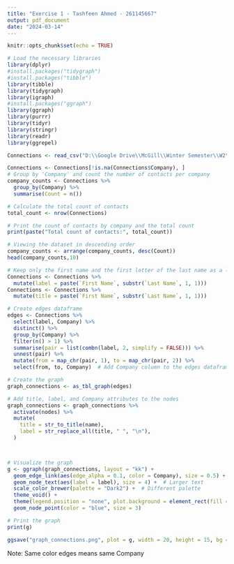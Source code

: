 ```yaml
---
title: "Exercise 1 - Tashfeen Ahmed - 261145667"
output: pdf_document
date: "2024-03-14"
---
```


```r
knitr::opts_chunk$set(echo = TRUE)
```


```r
# Load the necessary libraries
library(dplyr)
#install.packages("tidygraph")
#install.packages("tibble")
library(tibble)
library(tidygraph)
library(igraph)
#install.packages("ggraph")
library(ggraph)
library(purrr)
library(tidyr)
library(stringr)
library(readr)
library(ggrepel)
```


```r
Connections <- read_csv("D:\\Google Drive\\McGill\\Winter Semester\\W2\\Talent-Analytics-Assignments\\Part 2\\Exercise 1\\Connections.csv", skip = 3)
```



```r
Connections <- Connections[!is.na(Connections$Company), ]
# Group by 'Company' and count the number of contacts per company
company_counts <- Connections %>%
  group_by(Company) %>%
  summarise(Count = n())

# Calculate the total count of contacts
total_count <- nrow(Connections)

# Print the count of contacts by company and the total count
print(paste("Total count of contacts:", total_count))

```


```r
# Viewing the dataset in descending order
company_counts <- arrange(company_counts, desc(Count))
head(company_counts,10)

```


```r

# Keep only the first name and the first letter of the last name as a label for the nodes
Connections <- Connections %>%
  mutate(label = paste(`First Name`, substr(`Last Name`, 1, 1)))
Connections <- Connections %>%
  mutate(title = paste(`First Name`, substr(`Last Name`, 1, 1)))

# Create edges dataframe
edges <- Connections %>%
  select(label, Company) %>%
  distinct() %>%
  group_by(Company) %>%
  filter(n() > 1) %>%
  summarise(pair = list(combn(label, 2, simplify = FALSE))) %>%
  unnest(pair) %>%
  mutate(from = map_chr(pair, 1), to = map_chr(pair, 2)) %>%
  select(from, to, Company)  # Add Company column to the edges dataframe

# Create the graph
graph_connections <- as_tbl_graph(edges)

# Add title, label, and Company attributes to the nodes
graph_connections <- graph_connections %>%
  activate(nodes) %>%
  mutate(
    title = str_to_title(name),
    label = str_replace_all(title, " ", "\n"),
  )




```


```r
# Visualize the graph
g <- ggraph(graph_connections, layout = "kk") + 
  geom_edge_link(aes(edge_alpha = 0.1, color = Company), size = 0.5) +  # Slightly thicker edges
  geom_node_text(aes(label = label), size = 4) +  # Larger text
  scale_color_brewer(palette = "Dark2") +  # Different palette
  theme_void() + 
  theme(legend.position = "none", plot.background = element_rect(fill = "white")) + 
  geom_node_point(color = "blue", size = 3)

# Print the graph
print(g)

ggsave("graph_connections.png", plot = g, width = 20, height = 15, bg = "white")
```

Note: Same color edges means same Company




























